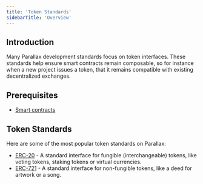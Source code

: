 ```yaml
---
title: 'Token Standards'
sidebarTitle: 'Overview'
---
```


## Introduction

Many Parallax development standards focus on token interfaces. These standards help ensure smart contracts remain composable, so for instance when a new project issues a token, that it remains compatible with existing decentralized exchanges.

## Prerequisites

* [Smart contracts](../../parallax-stack/smart-contracts.md)

## Token Standards

Here are some of the most popular token standards on Parallax:

* [ERC-20](./erc-20) - A standard interface for fungible (interchangeable) tokens, like voting tokens, staking tokens or virtual currencies.
* [ERC-721](./erc-721) - A standard interface for non-fungible tokens, like a deed for artwork or a song.
